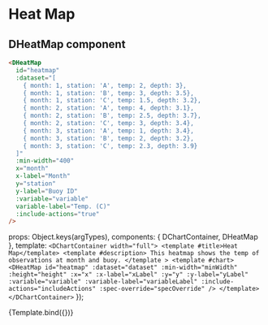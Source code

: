 
<Meta
    title="Visualization/Charts/Heat Map"
    component={DHeatMap}
/>


# Heat Map
<ArgsTable story="Heat Map" />

## DHeatMap component

```html
<DHeatMap
  id="heatmap"
  :dataset="[
    { month: 1, station: 'A', temp: 2, depth: 3},
    { month: 1, station: 'B', temp: 3, depth: 3.5},
    { month: 1, station: 'C', temp: 1.5, depth: 3.2},
    { month: 2, station: 'A', temp: 4, depth: 3.1},
    { month: 2, station: 'B', temp: 2.5, depth: 3.7},
    { month: 2, station: 'C', temp: 3, depth: 3.4},
    { month: 3, station: 'A', temp: 1, depth: 3.4},
    { month: 3, station: 'B', temp: 2, depth: 3.2},
    { month: 3, station: 'C', temp: 2.3, depth: 3.9}
  ]"
  :min-width="400"
  x="month"
  x-label="Month"
  y="station"
  y-label="Buoy ID"
  :variable="variable"
  variable-label="Temp. (C)"
  :include-actions="true"
/>
```

  props: Object.keys(argTypes),
  components: { DChartContainer, DHeatMap },
  template: `
        <DChartContainer width="full">
          <template #title>Heat Map</template>
          <template #description>
            This heatmap shows the temp of observations at month and buoy.
          </template
          >
          <template #chart>
            <DHeatMap
              id="heatmap"
              :dataset="dataset"
              :min-width="minWidth"
              :height="height"
              :x="x"
              :x-label="xLabel"
              :y="y"
              :y-label="yLabel"
              :variable="variable"
              :variable-label="variableLabel"
              :include-actions="includeActions"
              :spec-override="specOverride"
            />
          </template>
        </DChartContainer>
    `
});

<Canvas>
  <Story name="Heat Map" args={{
    variable: 'temp',
    variableLabel: 'Temp. (C)',
    includeActions: true,
    minWidth: 400,
    height: 300,
    x: 'month',
    y: 'station',
    xLabel: 'Month',
    yLabel: 'Buoy ID',
    dataset: [
      { month: 1, station: 'A', temp: 2, depth: 3},
      { month: 1, station: 'B', temp: 3, depth: 3.5},
      { month: 1, station: 'C', temp: 1.5, depth: 3.2},
      { month: 2, station: 'A', temp: 4, depth: 3.1},
      { month: 2, station: 'B', temp: 2.5, depth: 3.7},
      { month: 2, station: 'C', temp: 3, depth: 3.4},
      { month: 3, station: 'A', temp: 1, depth: 3.4},
      { month: 3, station: 'B', temp: 2, depth: 3.2},
      { month: 3, station: 'C', temp: 2.3, depth: 3.9}
    ],
    specOverride: {axes: [{orient: 'top'}]}
  }}>
    {Template.bind({})}
  </Story>
</Canvas>
